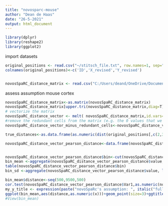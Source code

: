 ---
title: "novosparc-mouse"
author: "Dean de Haas"
date: "26-5-2021"
output: html_document
---

```{r setup, include=FALSE}
library(dplyr)
library(reshape2)
library(ggplot2)
```

import datasets

```{r cars}

original_positions <- read.csv("~/stitsch_file.txt", row.names=1, sep="")
colnames(original_positions)<-c('ID','X_revised','Y_revised')


novosSpaRC_distance_matrix <- read.csv("C:/Users/deand/OneDrive/Documents/cortex_data/novosparc_files/normalized_mouse_cortex.csv", row.names=1)

```

assess assumption mouse cortex

```{r pressure, echo=FALSE}

novosSpaRC_distance_matrix<-as.matrix(novosSpaRC_distance_matrix)
novosSpaRC_distance_matrix[upper.tri(novosSpaRC_distance_matrix,diag=T)]<--1000000
# vectorize the matrix 
novosSpaRC_distance_vector <- melt( novosSpaRC_distance_matrix,id.vars=c('from','to'))
#remove the redundant cells from the matrix (e.g. the 0 values that we previously created)
novosSpaRC_distance_vector_minus_redundant_cells<-novosSpaRC_distance_vector[!(novosSpaRC_distance_vector$value==-1000000),]

true_distances<-as.data.frame(as.numeric(dist(original_positions[,c(2,3)])))

novosSpaRC_distance_vector_pearson_distance<-data.frame(novosSpaRC_distance_vector_minus_redundant_cells,true_distances)


novosSpaRC_distance_vector_pearson_distance$bin<-cut(novosSpaRC_distance_vector_pearson_distance$as.numeric.dist.original_positions...c.2..3....,c(0,500,1000,1500,2000,2500,3000,3500.4000,4500,5000,5500,6000,6500,7000,7500,8000,8500,9000,9500,Inf))
bin_mean <-aggregate(novosSpaRC_distance_vector_pearson_distance$value, list(novosSpaRC_distance_vector_pearson_distance$bin), function(x) mean = mean(x)) 
table(novosSpaRC_distance_vector_pearson_distance$bin)
bin_sd <-aggregate(novosSpaRC_distance_vector_pearson_distance$value, list(novosSpaRC_distance_vector_pearson_distance$bin), function(x) sd = sd(x))

bin_mean$distance<-seq(500,9500,500)
cor.test(novosSpaRC_distance_vector_pearson_distance$Var1,as.numeric(novosSpaRC_distance_vector_pearson_distance$Var2),method='spearman')
my_y_title <- expression(paste("novoSpaRc's assumption: ", italic("full gene set")))
ggplot(bin_mean,aes(distance,as.numeric(x)))+geom_point(size=3)+ggtitle(my_y_title)+ geom_errorbar(aes(ymin=as.numeric(x)-as.numeric(bin_sd$x),ymax=as.numeric(x)+as.numeric(bin_sd$x)), width=100,               position=position_dodge(1)) +  xlab("Reference spatial Euclidean distance") + ylab("Expression distance")+scale_y_continuous( breaks=c(0.05,0.1,0.15,0.20,0.25,0.3,0.35,0.4,0.45,0.5,0.55,0.6,0.65,0.7,0.75,0.80,0.85))+theme(text = element_text(size = 15),axis.text.x = element_text( size=15),axis.text.y = element_text( size=15))+scale_x_continuous( breaks=seq(500,9500,1000)) +geom_line(size=0.5)
#View(bin_mean)
```

